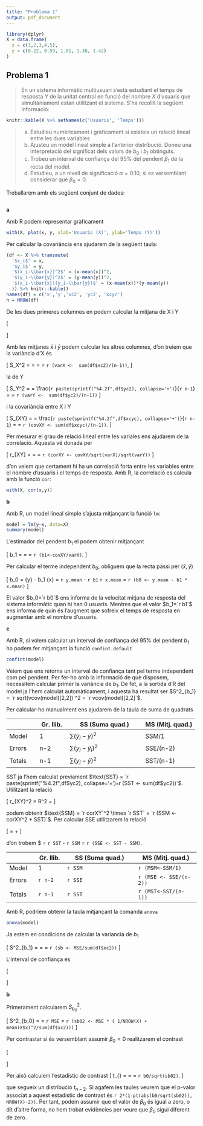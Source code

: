 ```yaml
---
title: "Problema 1"
output: pdf_document
---
```


```r
library(dplyr)
X = data.frame(
  x = c(1,2,3,4,5),
  y = c(0.22, 0.59, 1.01, 1.36, 1.42)
)
```

## Problema 1

> En un sistema informàtic multiusuari s'està estudiant el temps de resposta $Y$ de la unitat central en funció del nombre $X$ d'usuaris que simultàniament estan utilitzant el sistema. S'ha recollit la següent informació:

```r
knitr::kable(X %>% setNames(c('Usuaris', 'Temps')))
```

>   a. Estudieu numèricament i gràficament si existeix un relació lineal entre les dues variables
>   b. Ajusteu un model lineal simple a l'anterior distribució. Doneu una interpretació del significat dels valors de $b_0$ i $b_1$ obtinguts.
>   c. Trobeu un interval de confiança del 95% del pendent $\beta_1$ de la recta del model.
>   d. Estudieu, a un nivell de significació $\alpha=0.10$, si es versemblant considerar que $\beta_0=0$.

Treballarem amb els següent conjunt de dades:

```r
```

__a__

Amb R podem representar gràficament
```r
with(X, plot(x, y, xlab='Usuaris (X)', ylab='Temps (Y)'))
```

Per calcular la covariància ens ajudarem de la següent taula:

```r
(df <- X %>% transmute(
  '$x_i$' = x,
  '$y_i$' = y,
  '$(x_i-\\bar{x})^2$' = (x-mean(x))^2,
  '$(y_i-\\bar{y})^2$' = (y-mean(y))^2,
  '$(x_i-\\bar{x})(y_i-\\bar{y})$' = (x-mean(x))*(y-mean(y))
  )) %>% knitr::kable()
names(df) = c('x','y','xc2', 'yc2', 'xcyc')
n = NROW(df)
```

De les dues primeres columnes en podem calcular la mitjana de X i Y

\[
\begin{array}{l}
\bar{x} = \frac{\sum_{i=1}^n x_i}{n} = \frac{`r paste(df$x, collapse='+')`}{`r n`} = `r (x.mean <- sum(df$x) / n)` \\
\bar{y} = \frac{\sum_{i=1}^n y_i}{n} = \frac{`r paste(df$y, collapse='+')`}{`r n`} = `r (y.mean <- sum(df$y) / n)`.
\end{array}
\]

Amb les mitjanes $\bar{x}$ i $\bar{y}$ podem calcular les altres columnes, d'on treiem que la variància d'X és

\[
S_X^2 = \frac{\sum_{i=1}^n (x_i-\bar{x})^2}{n-1} = \frac{`r paste(df$xc2, collapse='+')`}{`r n-1`} = \frac{`r sum(df$xc2)`}{`r n-1`} = `r (varX <-  sum(df$xc2)/(n-1))`,
\]

la de Y

\[
S_Y^2 = \frac{\sum_{i=1}^n (y_i-\bar{y})^2}{n-1} = \frac{`r paste(sprintf("%4.2f",df$yc2), collapse='+')`}{`r n-1`} = \frac{`r sum(df$yc2)`}{`r n-1`} = `r (varY <-  sum(df$yc2)/(n-1))`
\]

i la covariància entre X i Y

\[
S_{XY} = \frac{\sum_{i=1}^n (x_i-\bar{x})(y_i-\bar{y})}{n-1} = \frac{`r paste(sprintf("%4.2f",df$xcyc), collapse='+')`}{`r n-1`} = \frac{`r sum(df$xcyc)`}{`r n-1`} = `r (covXY <- sum(df$xcyc)/(n-1))`.
\]

Per mesurar el grau de relació lineal entre les variales ens ajudarem de la correlació. Aquesta vé donada per

\[
r_{XY} = \frac{S_{XY}}{S_X S_Y} = \frac{`r covXY`}{\sqrt{ `r varX` } \sqrt{`r varY`}} = `r (corXY <- covXY/sqrt(varX)/sqrt(varY))`
\]

d'on veiem que certament hi ha un correlació forta entre les variables entre el nombre d'usuaris i el temps de resposta. Amb R, la correlació es calcula amb la funció `cor`:

```r
with(X, cor(x,y))
```

__b__

Amb R, un model lineal simple s'ajusta mitjançant la funció `lm`:

```r
model = lm(y~x, data=X)
summary(model)
```

L'estimador del pendent $b_1$ el podem obtenir mitjançant

\[
b_1 = \frac{S_{XY}}{S_X} = \frac{`r covXY`}{`r varX`} = `r (b1<-covXY/varX) `.
\]

Per calcular el terme independent $b_0$, obliguem que la recta passi per $(\bar{x}, \bar{y})$

\[
b_0 = \bar{y} - b_1 \bar{x} = `r y.mean` - `r b1` \times `r x.mean` = `r (b0 <- y.mean - b1 * x.mean)`
\]

El valor $b_0=`r b0`$ ens informa de la velocitat mitjana de resposta del sistema informàtic quan hi han 0 usuaris. Mentres que el valor $b_1=`r b1`$ ens informa de quin és l'augment que sofreix el temps de resposta en augmentar amb \emph{un} el nombre d'usuaris.

__c__

Amb R, si volem calcular un interval de confiança del 95% del pendent $b_1$ ho podem fer mitjançant la funció `confint.default`

```r
confint(model)
```

Veiem que ens retorna un interval de confiança tant pel terme independent com pel pendent. Per fer-ho amb la informació de què disposem, necessitem calcular primer la variància de $b_1$. De fet, a la sortida d'R del model ja l'hem calculat automàticament, i aquesta ha resultat ser $S^2_{b_1} = `r sqrt(vcov(model)[2,2])`^2 = `r vcov(model)[2,2]`$.

Per calcular-ho manualment ens ajudarem de la taula de suma de quadrats

|            |  Gr. llib. |  SS (Suma quad.)             |  MS (Mitj. quad.)   |
|------------|------------|------------------------------|---------------------|
| Model      |    1       | $\sum (\hat{y}_i-\bar{y})^2$ |          SSM/1      |
| Errors     |    n-2     | $\sum (y_i-\hat{y}_i)^2$     |          SSE/(n-2)  |
| Totals     |    n-1     | $\sum (y_i - \bar{y})^2$     |          SST/(n-1)  |

SST ja l'hem calculat previament $\text{SST} = `r paste(sprintf("%4.2f",df$yc2), collapse='+')` = `r (SST <- sum(df$yc2))`$. Utilitzant la relació

\[
r_{XY}^2 = R^2 = \frac{\text{SSM}}{\text{SST}}
\]

podem obtenir $\text{SSM} = `r corXY`^2 \times `r SST` = `r (SSM <- corXY^2 * SST)`$. Per calcular SSE utilitzarem la relació

\[
\text{SST} = \text{SSM} + \text{SSE}
\]

d'on trobem $\text{SSE} = `r SST` - `r SSM` = `r (SSE <- SST - SSM)`.

|            |  Gr. llib. |  SS (Suma quad.)             |  MS (Mitj. quad.)        |
|------------|------------|------------------------------|--------------------------|
| Model      |    1       | `r SSM`                      |     `r (MSM<-SSM/1)`     |
| Errors     |  `r n-2`   |  `r SSE`                     |    `r (MSE <- SSE/(n-2))`|
| Totals     |  `r n-1`   |  `r SST`                     |    `r (MST<-SST/(n-1))`  |

Amb R, podríem obtenir la taula mitjançant la comanda `anova`

```r
anova(model)
```

Ja estem en condicions de calcular la variancia de $b_1$

\[
S^2_{b_1} = \frac{\text{MSE}}{\sum_{i=1}^n (x_i - \bar{x})^2} = \frac{`r MSE`}{`r sum(df$xc2)`} = `r (sb <- MSE/sum(df$xc2))`
\]

L'interval de confiança és

\[
\begin{array}{rcl}
\beta_1 &\in& \left[b_1 - t_{n-2,\alpha/2} S_{b_1}, b_1 + t_{n-2,\alpha/2} S_{b_1}\right]\\
\beta_1 &\in& \left[`r b1` - `r round(qt(1-0.05/2, NROW(X)-2),2)` \times \sqrt{`r sb`}, `r b1` + `r round(qt(1-0.05/2, NROW(X)-2),2)` \times \sqrt{`r sb`}\right] \\
\beta_1 &\in& \left[`r b1 - qt(1-0.05/2, NROW(X)-2) * sqrt(sb)`, `r b1 + qt(1-0.05/2, NROW(X)-2) * sqrt(sb)`\right].
\end{array}
\]

__b__

Primerament calcularem $S^2_{b_0}$.

\[
S^2_{b_0} = \text{MSE} \left[ \frac{1}{n} + \frac{\bar{x}^2}{\sum_{i=1}^n (x-\hat{x})^2} \right] = `r MSE` \left[ \frac{1}{`r NROW(X)`} + \frac{`r mean(X$x)`^2}{`r sum(df$xc2)`} \right] = `r (sb02 <- MSE * ( 1/NROW(X) + mean(X$x)^2/sum(df$xc2)))`
\]

Per contrastar si és versemblant assumir $\beta_0 = 0$ realitzarem el contrast

\[
\begin{array}{rcl}
H_0 &:& \beta_0 = 0\\
H_1 &:& \beta_0 \neq 0
\end{array}
\]

Per això calculem l'estadístic de contrast
\[
t_{\text{obs}} = \frac{b_0 - 0}{S_{b_0}} = \frac{`r b0`}{\sqrt{`r sb02`}} = `r b0/sqrt(sb02)`.
\]

que segueix un distribució $t_{n-2}$. Si agafem les taules veurem que el p-valor associat a aquest estadístic de contrast és `r 2*(1-pt(abs(b0/sqrt(sb02)), NROW(X)-2))`. Per tant, podem assumir que el valor de $\beta_0$ és igual a zero, o dit d'altre forma, no hem trobat evidències per veure que $\beta_0$ sigui diferent de zero.

